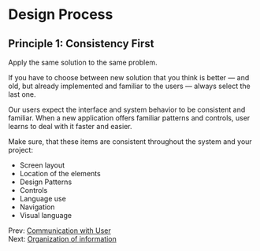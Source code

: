 <Meta title="2 - Principals/Design Process"/>

# Design Process

## Principle 1: Consistency First
Apply the same solution to the same problem.

If you have to choose between new solution that you think is better — and old, but already implemented and familiar to the users — always select the last one.

Our users expect the interface and system behavior to be consistent and familiar. When a new application offers familiar patterns and controls, user learns to deal with it faster and easier.  

Make sure, that these items are consistent throughout the system and your project:
* Screen layout
* Location of the elements
* Design Patterns
* Controls
* Language use
* Navigation
* Visual language

Prev: [Communication with User](?path=/docs/2-principal-communication-with-user--page)  
Next: [Organization of information](?path=/docs/2-principal-organization-of-information--page)






